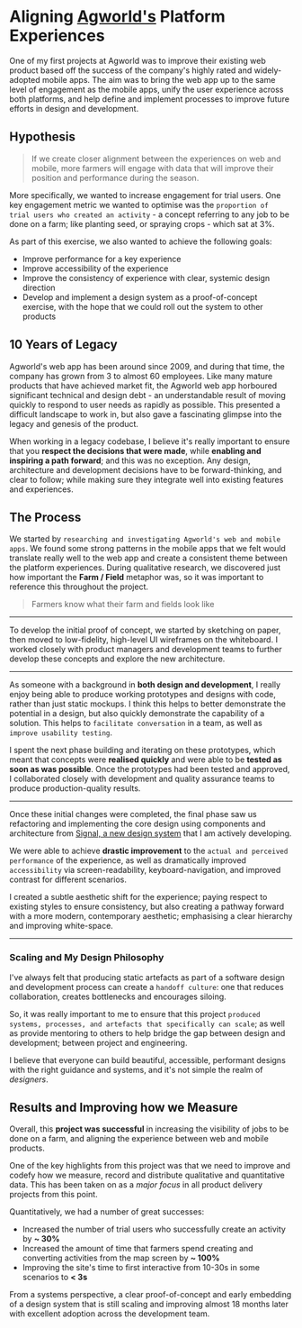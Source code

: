 
<Meta
  description="Aligning Agworld's Platform Experiences"
  url="https://phobon.io/writing/aligning-agworlds-platform-experiences"
  image="https://phobon.io/writing/aligning-agworlds-platform-experiences/index.webp"
/>

# Aligning [Agworld's](https://agworld.com) Platform Experiences

One of my first projects at Agworld was to improve their existing web product based off the success of the company's highly rated and widely-adopted mobile apps. The aim was to bring the web app up to the same level of engagement as the mobile apps, unify the user experience across both platforms, and help define and implement processes to improve future efforts in design and development.

## Hypothesis

> If we create closer alignment between the experiences on web and mobile, more farmers will engage with data that will improve their position and performance during the season.

More specifically, we wanted to increase engagement for trial users. One key engagement metric we wanted to optimise was the `proportion of trial users who created an activity` - a concept referring to any job to be done on a farm; like planting seed, or spraying crops - which sat at 3%.

As part of this exercise, we also wanted to achieve the following goals:

- Improve performance for a key experience
- Improve accessibility of the experience
- Improve the consistency of experience with clear, systemic design direction
- Develop and implement a design system as a proof-of-concept exercise, with the hope that we could roll out the system to other products

## 10 Years of Legacy

Agworld's web app has been around since 2009, and during that time, the company has grown from 3 to almost 60 employees. Like many mature products that have achieved market fit, the Agworld web app horboured significant technical and design debt - an understandable result of moving quickly to respond to user needs as rapidly as possible. This presented a difficult landscape to work in, but also gave a fascinating glimpse into the legacy and genesis of the product.

When working in a legacy codebase, I believe it's really important to ensure that you **respect the decisions that were made**, while **enabling and inspiring a path forward**; and this was no exception. Any design, architecture and development decisions have to be forward-thinking, and clear to follow; while making sure they integrate well into existing features and experiences.

## The Process

We started by `researching and investigating Agworld's web and mobile apps`. We found some strong patterns in the mobile apps that we felt would translate really well to the web app and create a consistent theme between the platform experiences. During qualitative research, we discovered just how important the **Farm / Field** metaphor was, so it was important to reference this throughout the project.

> Farmers know what their farm and fields look like

---

To develop the initial proof of concept, we started by sketching on paper, then moved to low-fidelity, high-level UI wireframes on the whiteboard. I worked closely with product managers and development teams to further develop these concepts and explore the new architecture.

<FigureGrid caption="Initial explorations and high-level sketches on paper">
  <Picture
    width="100%"
    src="/writing/aligning-agworlds-platform-experiences/sketch1"
    alt="Paddock selector exploration and layout"
  />
  <Picture
    width="100%"
    src="/writing/aligning-agworlds-platform-experiences/sketch2"
    alt="Paddock inspector exploration"
  />
</FigureGrid>

<FigureGrid caption="Working through initial concepts with product managers and structural elements with developers on whiteboard">
  <Picture
    width="100%"
    src="/writing/aligning-agworlds-platform-experiences/03"
    alt="Paddock inspector mockup"
    gridArea={["auto", "1 / 1 / span 1 / span 2"]}
  />
  <Picture
    width="100%"
    src="/writing/aligning-agworlds-platform-experiences/01"
    alt="Whiteboard concepts"
    gridArea={["auto", "1 / 3 / span 1 / span 3"]}
  />
</FigureGrid>

---

As someone with a background in **both design and development**, I really enjoy being able to produce working prototypes and designs with code, rather than just static mockups. I think this helps to better demonstrate the potential in a design, but also quickly demonstrate the capability of a solution. This helps to `facilitate conversation` in a team, as well as `improve usability testing`.

I spent the next phase building and iterating on these prototypes, which meant that concepts were **realised quickly** and were able to be **tested as soon as was possible**. Once the prototypes had been tested and approved, I collaborated closely with development and quality assurance teams to produce production-quality results.

<FigureGrid caption="Some early, in-context work that shipped incrementally as part of the process">
  <Picture
    width="100%"
    src="/writing/aligning-agworlds-platform-experiences/inspector1"
    alt="Jobs on maps"
  />
  <Picture
    width="100%"
    src="/writing/aligning-agworlds-platform-experiences/inspector2"
    alt="Financial snapshot"
  />
  <Picture
    width="100%"
    src="/writing/aligning-agworlds-platform-experiences/inspector3"
    alt="Financial snapshot"
  />
</FigureGrid>

---

Once these initial changes were completed, the final phase saw us refactoring and implementing the core design using components and architecture from [Signal, a new design system](http://signal.agworld.com) that I am actively developing.

We were able to achieve **drastic improvement** to the `actual and perceived performance` of the experience, as well as dramatically improved `accessibility` via screen-readability, keyboard-navigation, and improved contrast for different scenarios.

I created a subtle aesthetic shift for the experience; paying respect to existing styles to ensure consistency, but also creating a pathway forward with a more modern, contemporary aesthetic; emphasising a clear hierarchy and improving white-space.

<Figure caption="The original web app experience">
  <Picture
    width="100%"
    src="/writing/aligning-agworlds-platform-experiences/web"
    alt="Original Agworld on web"
  />
</Figure>

---

<Figure caption="The redesigned web app experience">
  <Picture
    width="100%"
    src="/writing/aligning-agworlds-platform-experiences/new_web"
    alt="Redesigned Agworld on web"
  />
</Figure>

<FigureGrid caption="Insetting the panels, so they don't attach to the extremities of the map gives the illusion of space. Even though the panels are actually larger, they appear to float, reducing their impact on the overall experience">
  <Picture
    width="100%"
    src="/writing/aligning-agworlds-platform-experiences/new_paddocks"
    alt="Detail of the paddock selector"
  />
  <Picture
    width="100%"
    src="/writing/aligning-agworlds-platform-experiences/new_inspector"
    alt="Detail of the paddock inspector"
  />
</FigureGrid>

### Scaling and My Design Philosophy

I've always felt that producing static artefacts as part of a software design and development process can create a `handoff culture`: one that reduces collaboration, creates bottlenecks and encourages siloing.

So, it was really important to me to ensure that this project `produced systems, processes, and artefacts that specifically can scale`; as well as provide mentoring to others to help bridge the gap between design and development; between project and engineering.

I believe that everyone can build beautiful, accessible, performant designs with the right guidance and systems, and it's not simple the realm of _designers_.

## Results and Improving how we Measure

Overall, this **project was successful** in increasing the visibility of jobs to be done on a farm, and aligning the experience between web and mobile products.

One of the key highlights from this project was that we need to improve and codefy how we measure, record and distribute qualitative and quantitative data. This has been taken on as a _major focus_ in all product delivery projects from this point.

Quantitatively, we had a number of great successes:

- Increased the number of trial users who successfully create an activity by **~ 30%**
- Increased the amount of time that farmers spend creating and converting activities from the map screen by **~ 100%**
- Improving the site's time to first interactive from 10-30s in some scenarios to **< 3s**

From a systems perspective, a clear proof-of-concept and early embedding of a design system that is still scaling and improving almost 18 months later with excellent adoption across the development team.
